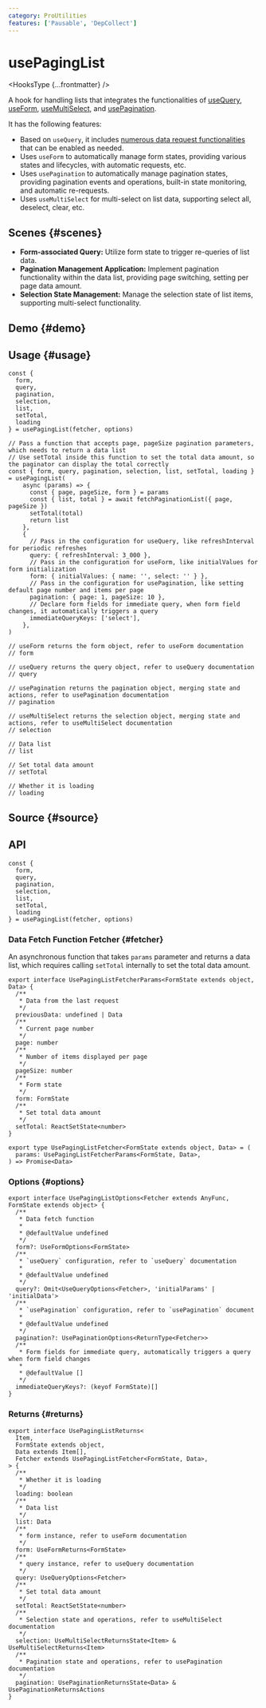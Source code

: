 ```yaml
---
category: ProUtilities
features: ['Pausable', 'DepCollect']
---
```


# usePagingList


<HooksType {...frontmatter} />

<Since version='v1.7.0' />

A hook for handling lists that integrates the functionalities of [useQuery](/reference/use-query), [useForm](/reference/use-form), [useMultiSelect](/reference/use-multi-select), and [usePagination](/reference/use-pagination).

It has the following features:

- Based on `useQuery`, it includes [numerous data request functionalities](/reference/use-query#usage) that can be enabled as needed.
- Uses `useForm` to automatically manage form states, providing various states and lifecycles, with automatic requests, etc.
- Uses `usePagination` to automatically manage pagination states, providing pagination events and operations, built-in state monitoring, and automatic re-requests.
- Uses `useMultiSelect` for multi-select on list data, supporting select all, deselect, clear, etc.

## Scenes \{#scenes}

- **Form-associated Query:** Utilize form state to trigger re-queries of list data.
- **Pagination Management Application:** Implement pagination functionality within the data list, providing page switching, setting per page data amount.
- **Selection State Management:** Manage the selection state of list items, supporting multi-select functionality.

## Demo \{#demo}


<App />

## Usage \{#usage} 

```tsx
const {
  form,
  query,
  pagination,
  selection,
  list,
  setTotal,
  loading
} = usePagingList(fetcher, options)

// Pass a function that accepts page, pageSize pagination parameters, which needs to return a data list
// Use setTotal inside this function to set the total data amount, so the paginator can display the total correctly
const { form, query, pagination, selection, list, setTotal, loading } = usePagingList(
    async (params) => {
      const { page, pageSize, form } = params
      const { list, total } = await fetchPaginationList({ page, pageSize })
      setTotal(total)
      return list
    },
    {
      // Pass in the configuration for useQuery, like refreshInterval for periodic refreshes
      query: { refreshInterval: 3_000 },
      // Pass in the configuration for useForm, like initialValues for form initialization
      form: { initialValues: { name: '', select: '' } },
      // Pass in the configuration for usePagination, like setting default page number and items per page
      pagination: { page: 1, pageSize: 10 },
      // Declare form fields for immediate query, when form field changes, it automatically triggers a query
      immediateQueryKeys: ['select'],
    },
)

// useForm returns the form object, refer to useForm documentation
// form

// useQuery returns the query object, refer to useQuery documentation
// query

// usePagination returns the pagination object, merging state and actions, refer to usePagination documentation
// pagination

// useMultiSelect returns the selection object, merging state and actions, refer to useMultiSelect documentation
// selection

// Data list
// list

// Set total data amount
// setTotal

// Whether it is loading
// loading
```

## Source \{#source}


<Source />

## API

```tsx
const {
  form,
  query,
  pagination,
  selection,
  list,
  setTotal,
  loading
} = usePagingList(fetcher, options)
```

### Data Fetch Function Fetcher \{#fetcher}

An asynchronous function that takes `params` parameter and returns a data list, which requires calling `setTotal` internally to set the total data amount.

```tsx
export interface UsePagingListFetcherParams<FormState extends object, Data> {
  /**
   * Data from the last request
   */
  previousData: undefined | Data
  /**
   * Current page number
   */
  page: number
  /**
   * Number of items displayed per page
   */
  pageSize: number
  /**
   * Form state
   */
  form: FormState
  /**
   * Set total data amount
   */
  setTotal: ReactSetState<number>
}

export type UsePagingListFetcher<FormState extends object, Data> = (
  params: UsePagingListFetcherParams<FormState, Data>,
) => Promise<Data>
```

### Options \{#options}

```tsx
export interface UsePagingListOptions<Fetcher extends AnyFunc, FormState extends object> {
  /**
   * Data fetch function
   *
   * @defaultValue undefined
   */
  form?: UseFormOptions<FormState>
  /**
   * `useQuery` configuration, refer to `useQuery` documentation
   *
   * @defaultValue undefined
   */
  query?: Omit<UseQueryOptions<Fetcher>, 'initialParams' | 'initialData'> 
  /**
   * `usePagination` configuration, refer to `usePagination` document
   *
   * @defaultValue undefined
   */
  pagination?: UsePaginationOptions<ReturnType<Fetcher>>
  /**
   * Form fields for immediate query, automatically triggers a query when form field changes
   *
   * @defaultValue []
   */
  immediateQueryKeys?: (keyof FormState)[]
}
```

### Returns \{#returns}

```tsx
export interface UsePagingListReturns<
  Item,
  FormState extends object,
  Data extends Item[],
  Fetcher extends UsePagingListFetcher<FormState, Data>,
> {
  /**
   * Whether it is loading
   */
  loading: boolean
  /**
   * Data list
   */
  list: Data
  /**
   * form instance, refer to useForm documentation
   */
  form: UseFormReturns<FormState>
  /**
   * query instance, refer to useQuery documentation
   */
  query: UseQueryOptions<Fetcher>
  /**
   * Set total data amount
   */
  setTotal: ReactSetState<number>
  /**
   * Selection state and operations, refer to useMultiSelect documentation
   */
  selection: UseMultiSelectReturnsState<Item> & UseMultiSelectReturns<Item>
  /**
   * Pagination state and operations, refer to usePagination documentation
   */
  pagination: UsePaginationReturnsState<Data> & UsePaginationReturnsActions
}
```
